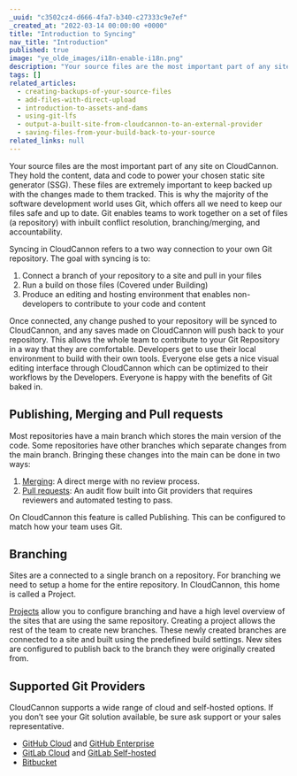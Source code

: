 ```yaml
---
_uuid: "c3502cz4-d666-4fa7-b340-c27333c9e7ef"
_created_at: "2022-03-14 00:00:00 +0000"
title: "Introduction to Syncing"
nav_title: "Introduction"
published: true
image: "ye_olde_images/i18n-enable-i18n.png"
description: "Your source files are the most important part of any site. Learn how Git works on CloudCannon."
tags: []
related_articles:
  - creating-backups-of-your-source-files
  - add-files-with-direct-upload
  - introduction-to-assets-and-dams
  - using-git-lfs
  - output-a-built-site-from-cloudcannon-to-an-external-provider
  - saving-files-from-your-build-back-to-your-source
related_links: null
---
```


Your source files are the most important part of any site on CloudCannon. They hold the content, data and code to power your chosen static site generator (SSG). These files are extremely important to keep backed up with the changes made to them tracked. This is why the majority of the software development world uses Git, which offers all we need to keep our files safe and up to date. Git enables teams to work together on a set of files (a repository) with inbuilt conflict resolution, branching/merging, and accountability.

Syncing in CloudCannon refers to a two way connection to your own Git repository. The goal with syncing is to:

1. Connect a branch of your repository to a site and pull in your files
2. Run a build on those files (Covered under Building)
3. Produce an editing and hosting environment that enables non-developers to contribute to your code and content

Once connected, any change pushed to your repository will be synced to CloudCannon, and any saves made on CloudCannon will push back to your repository. This allows the whole team to contribute to your Git Repository in a way that they are comfortable. Developers get to use their local environment to build with their own tools. Everyone else gets a nice visual editing interface through CloudCannon which can be optimized to their workflows by the Developers. Everyone is happy with the benefits of Git baked in.

## Publishing, Merging and Pull requests

Most repositories have a main branch which stores the main version of the code. Some repositories have other branches which separate changes from the main branch. Bringing these changes into the main can be done in two ways:

1. [Merging](/documentation/articles/setting-up-a-publish-branch-with-merging-or-pull-requests/): A direct merge with no review process.
2. [Pull requests](/documentation/articles/setting-up-a-publish-branch-with-merging-or-pull-requests/): An audit flow built into Git providers that requires reviewers and automated testing to pass.

On CloudCannon this feature is called Publishing. This can be configured to match how your team uses Git. 

## Branching

Sites are a connected to a single branch on a repository. For branching we need to setup a home for the entire repository. In CloudCannon, this home is called a Project. 

[Projects](/documentation/articles/enabling-editor-branching-with-projects/) allow you to configure branching and have a high level overview of the sites that are using the same repository. Creating a project allows the rest of the team to create new branches. These newly created branches are connected to a site and built using the predefined build settings. New sites are configured to publish back to the branch they were originally created from.

## Supported Git Providers

CloudCannon supports a wide range of cloud and self-hosted options. If you don’t see your Git solution available, be sure ask support or your sales representative.

- [GitHub Cloud](/documentation/articles/connecting-a-github-repository-as-your-source/) and [GitHub Enterprise](/documentation/articles/connecting-a-github-enterprise-server-repository-as-your-source/)
- [GitLab Cloud](/documentation/articles/connecting-a-gitlab-respository-as-your-source/) and [GitLab Self-hosted](/documentation/articles/connecting-a-self-hosted-gitlab-repository-as-your-source/)
- [Bitbucket](/documentation/articles/connecting-a-bitbucket-respository-as-your-source/)
